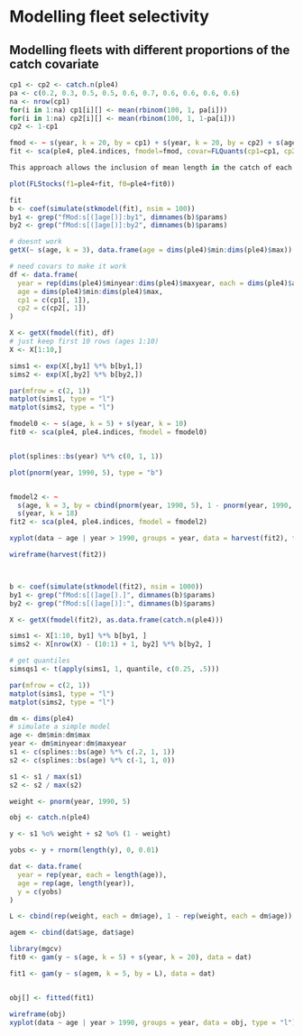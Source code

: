 # Modelling fleet selectivity

## Modelling fleets with different proportions of the catch covariate

```r
cp1 <- cp2 <- catch.n(ple4)
pa <- c(0.2, 0.3, 0.5, 0.5, 0.6, 0.7, 0.6, 0.6, 0.6, 0.6)
na <- nrow(cp1)
for(i in 1:na) cp1[i][] <- mean(rbinom(100, 1, pa[i]))
for(i in 1:na) cp2[i][] <- mean(rbinom(100, 1, 1-pa[i]))
cp2 <- 1-cp1

fmod <- ~ s(year, k = 20, by = cp1) + s(year, k = 20, by = cp2) + s(age, k = 5)
fit <- sca(ple4, ple4.indices, fmodel=fmod, covar=FLQuants(cp1=cp1, cp2=cp2))

This approach allows the inclusion of mean length in the catch of each fleet, as an indicator of fleet's selctivity, to model fishing mortality. This approach wouldn't model individual fleet selectivity, it would bring information about fleet selectivity to help fitting the fishing mortality.

plot(FLStocks(f1=ple4+fit, f0=ple4+fit0))
```

```r
fit
b <- coef(simulate(stkmodel(fit), nsim = 100))
by1 <- grep("fMod:s[(]age[)]:by1", dimnames(b)$params)
by2 <- grep("fMod:s[(]age[)]:by2", dimnames(b)$params)

# doesnt work
getX(~ s(age, k = 3), data.frame(age = dims(ple4)$min:dims(ple4)$max))

# need covars to make it work
df <- data.frame(
  year = rep(dims(ple4)$minyear:dims(ple4)$maxyear, each = dims(ple4)$age),
  age = dims(ple4)$min:dims(ple4)$max,
  cp1 = c(cp1[, 1]),
  cp2 = c(cp2[, 1])
)

X <- getX(fmodel(fit), df)
# just keep first 10 rows (ages 1:10)
X <- X[1:10,]

sims1 <- exp(X[,by1] %*% b[by1,])
sims2 <- exp(X[,by2] %*% b[by2,])

par(mfrow = c(2, 1))
matplot(sims1, type = "l")
matplot(sims2, type = "l")

```


```r

fmodel0 <- ~ s(age, k = 5) + s(year, k = 10)
fit0 <- sca(ple4, ple4.indices, fmodel = fmodel0)


plot(splines::bs(year) %*% c(0, 1, 1))

plot(pnorm(year, 1990, 5), type = "b")


fmodel2 <- ~
  s(age, k = 3, by = cbind(pnorm(year, 1990, 5), 1 - pnorm(year, 1990, 5))) +
  s(year, k = 18)
fit2 <- sca(ple4, ple4.indices, fmodel = fmodel2)

xyplot(data ~ age | year > 1990, groups = year, data = harvest(fit2), type = "l")

wireframe(harvest(fit2))



b <- coef(simulate(stkmodel(fit2), nsim = 1000))
by1 <- grep("fMod:s[(]age[).]", dimnames(b)$params)
by2 <- grep("fMod:s[(]age[)]:", dimnames(b)$params)

X <- getX(fmodel(fit2), as.data.frame(catch.n(ple4)))

sims1 <- X[1:10, by1] %*% b[by1, ]
sims2 <- X[nrow(X) - (10:1) + 1, by2] %*% b[by2, ]

# get quantiles
simsqs1 <- t(apply(sims1, 1, quantile, c(0.25, .5)))

par(mfrow = c(2, 1))
matplot(sims1, type = "l")
matplot(sims2, type = "l")


```


```r

dm <- dims(ple4)
# simulate a simple model
age <- dm$min:dm$max
year <- dm$minyear:dm$maxyear
s1 <- c(splines::bs(age) %*% c(.2, 1, 1))
s2 <- c(splines::bs(age) %*% c(-1, 1, 0))

s1 <- s1 / max(s1)
s2 <- s2 / max(s2)

weight <- pnorm(year, 1990, 5)

obj <- catch.n(ple4)

y <- s1 %o% weight + s2 %o% (1 - weight)

yobs <- y + rnorm(length(y), 0, 0.01)

dat <- data.frame(
  year = rep(year, each = length(age)),
  age = rep(age, length(year)),
  y = c(yobs)
)

L <- cbind(rep(weight, each = dm$age), 1 - rep(weight, each = dm$age))

agem <- cbind(dat$age, dat$age)

library(mgcv)
fit0 <- gam(y ~ s(age, k = 5) + s(year, k = 20), data = dat)

fit1 <- gam(y ~ s(agem, k = 5, by = L), data = dat)


obj[] <- fitted(fit1)

wireframe(obj)
xyplot(data ~ age | year > 1990, groups = year, data = obj, type = "l")

```